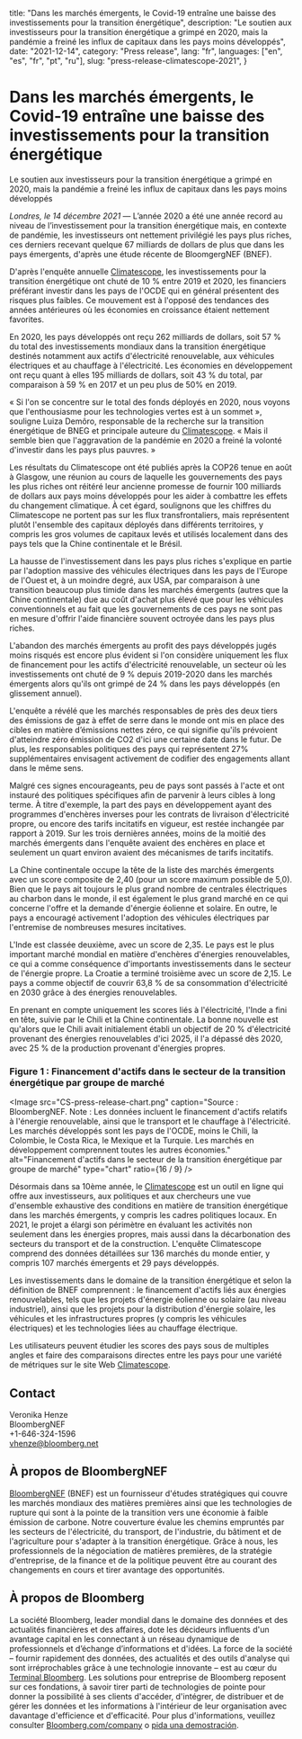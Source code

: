   title:
    "Dans les marchés émergents, le Covid-19 entraîne une baisse des investissements pour la transition énergétique",
  description:
    "Le soutien aux investisseurs pour la transition énergétique a grimpé en 2020, mais la pandémie a freiné les influx de capitaux dans les pays moins développés",
  date: "2021-12-14",
  category: "Press release",
  lang: "fr",
  languages: ["en", "es", "fr", "pt", "ru"],
  slug: "press-release-climatescope-2021",
}

# Dans les marchés émergents, le Covid-19 entraîne une baisse des investissements pour la transition énergétique

Le soutien aux investisseurs pour la transition énergétique a grimpé en 2020, mais la pandémie a freiné les influx de capitaux dans les pays moins développés

_Londres, le 14 décembre 2021_ — L’année 2020 a été une année record au niveau de l’investissement pour la transition énergétique mais, en contexte de pandémie, les investisseurs ont nettement privilégié les pays plus riches, ces derniers recevant quelque 67 milliards de dollars de plus que dans les pays émergents, d'après une étude récente de BloomgergNEF (BNEF).

D'après l'enquête annuelle [Climatescope](https://www.global-climatescope.org/), les investissements pour la transition énergétique ont chuté de 10 % entre 2019 et 2020, les financiers préférant investir dans les pays de l'OCDE qui en général présentent des risques plus faibles. Ce mouvement est à l'opposé des tendances des années antérieures où les économies en croissance étaient nettement favorites.

En 2020, les pays développés ont reçu 262 milliards de dollars, soit 57 % du total des investissements mondiaux dans la transition énergétique destinés notamment aux actifs d'électricité renouvelable, aux véhicules électriques et au chauffage à l'électricité. Les économies en développement ont reçu quant à elles 195 milliards de dollars, soit 43 % du total, par comparaison à 59 % en 2017 et un peu plus de 50% en 2019.

« Si l'on se concentre sur le total des fonds déployés en 2020, nous voyons que l'enthousiasme pour les technologies vertes est à un sommet », souligne Luiza Demôro, responsable de la recherche sur la transition énergétique de BNEG et principale auteure du [Climatescope](https://www.global-climatescope.org/). « Mais il semble bien que l'aggravation de la pandémie en 2020 a freiné la volonté d'investir dans les pays plus pauvres. »

Les résultats du Climatescope ont été publiés après la COP26 tenue en août à Glasgow, une réunion au cours de laquelle les gouvernements des pays les plus riches ont réitéré leur ancienne promesse de fournir 100 milliards de dollars aux pays moins développés pour les aider à combattre les effets du changement climatique. À cet égard, soulignons que les chiffres du Climatescope ne portent pas sur les flux transfrontaliers, mais représentent plutôt l'ensemble des capitaux déployés dans différents territoires, y compris les gros volumes de capitaux levés et utilisés localement dans des pays tels que la Chine continentale et le Brésil.

La hausse de l'investissement dans les pays plus riches s'explique en partie par l'adoption massive des véhicules électriques dans les pays de l'Europe de l'Ouest et, à un moindre degré, aux USA, par comparaison à une transition beaucoup plus timide dans les marchés émergents (autres que la Chine continentale) due au coût d'achat plus élevé que pour les véhicules conventionnels et au fait que les gouvernements de ces pays ne sont pas en mesure d'offrir l'aide financière souvent octroyée dans les pays plus riches.

L'abandon des marchés émergents au profit des pays développés jugés moins risqués est encore plus évident si l'on considère uniquement les flux de financement pour les actifs d'électricité renouvelable, un secteur où les investissements ont chuté de 9 % depuis 2019-2020 dans les marchés émergents alors qu'ils ont grimpé de 24 % dans les pays développés (en glissement annuel).

L'enquête a révélé que les marchés responsables de près des deux tiers des émissions de gaz à effet de serre dans le monde ont mis en place des cibles en matière d’émissions nettes zéro, ce qui signifie qu'ils prévoient d'atteindre zéro émission de CO2 d'ici une certaine date dans le futur. De plus, les responsables politiques des pays qui représentent 27% supplémentaires envisagent activement de codifier des engagements allant dans le même sens.

Malgré ces signes encourageants, peu de pays sont passés à l'acte et ont instauré des politiques spécifiques afin de parvenir à leurs cibles à long terme. À titre d'exemple, la part des pays en développement ayant des programmes d'enchères inverses pour les contrats de livraison d'électricité propre, ou encore des tarifs incitatifs en vigueur, est restée inchangée par rapport à 2019. Sur les trois dernières années, moins de la moitié des marchés émergents dans l'enquête avaient des enchères en place et seulement un quart environ avaient des mécanismes de tarifs incitatifs.

La Chine continentale occupe la tête de la liste des marchés émergents avec un score composite de 2,40 (pour un score maximum possible de 5,0). Bien que le pays ait toujours le plus grand nombre de centrales électriques au charbon dans le monde, il est également le plus grand marché en ce qui concerne l'offre et la demande d'énergie éolienne et solaire. En outre, le pays a encouragé activement l'adoption des véhicules électriques par l'entremise de nombreuses mesures incitatives.

L'Inde est classée deuxième, avec un score de 2,35. Le pays est le plus important marché mondial en matière d'enchères d'énergies renouvelables, ce qui a comme conséquence d'importants investissements dans le secteur de l'énergie propre. La Croatie a terminé troisième avec un score de 2,15. Le pays a comme objectif de couvrir 63,8 % de sa consommation d'électricité en 2030 grâce à des énergies renouvelables.

En prenant en compte uniquement les scores liés à l'électricité, l'Inde a fini en tête, suivie par le Chili et la Chine continentale. La bonne nouvelle est qu'alors que le Chili avait initialement établi un objectif de 20 % d'électricité provenant des énergies renouvelables d'ici 2025, il l'a dépassé dès 2020, avec 25 % de la production provenant d'énergies propres.

### Figure 1 : Financement d'actifs dans le secteur de la transition énergétique par groupe de marché

<Image
  src="CS-press-release-chart.png"
  caption="Source : BloombergNEF. Note : Les données incluent le financement d'actifs relatifs à l'énergie renouvelable, ainsi que le transport et le chauffage à l'électricité. Les marchés développés sont les pays de l'OCDE, moins le Chili, la Colombie, le Costa Rica, le Mexique et la Turquie. Les marchés en développement comprennent toutes les autres économies." alt="Financement d'actifs dans le secteur de la transition énergétique par groupe de marché" type="chart" ratio={16 / 9}
/>

Désormais dans sa 10ème année, le [Climatescope](https://www.global-climatescope.org/) est un outil en ligne qui offre aux investisseurs, aux politiques et aux chercheurs une vue d'ensemble exhaustive des conditions en matière de transition énergétique dans les marchés émergents, y compris les cadres politiques locaux. En 2021, le projet a élargi son périmètre en évaluant les activités non seulement dans les énergies propres, mais aussi dans la décarbonation des secteurs du transport et de la construction. L'enquête Climatescope comprend des données détaillées sur 136 marchés du monde entier, y compris 107 marchés émergents et 29 pays développés.

Les investissements dans le domaine de la transition énergétique et selon la définition de BNEF comprennent : le financement d'actifs liés aux énergies renouvelables, tels que les projets d'énergie éolienne ou solaire (au niveau industriel), ainsi que les projets pour la distribution d'énergie solaire, les véhicules et les infrastructures propres (y compris les véhicules électriques) et les technologies liées au chauffage électrique.

Les utilisateurs peuvent étudier les scores des pays sous de multiples angles et faire des comparaisons directes entre les pays pour une variété de métriques sur le site Web
[Climatescope](https://www.global-climatescope.org/).

## Contact

Veronika Henze <br />
BloombergNEF <br />
+1-646-324-1596 <br />
[vhenze@bloomberg.net](mailto:vhenze@bloomberg.net)

## À propos de BloombergNEF

[BloombergNEF](https://about.bnef.com/) (BNEF) est un fournisseur d'études stratégiques qui couvre les marchés mondiaux des matières premières ainsi que les technologies de rupture qui sont à la pointe de la transition vers une économie à faible émission de carbone. Notre couverture évalue les chemins empruntés par les secteurs de l'électricité, du transport, de l'industrie, du bâtiment et de l'agriculture pour s'adapter à la transition énergétique. Grâce à nous, les professionnels de la négociation de matières premières, de la stratégie d'entreprise, de la finance et de la politique peuvent être au courant des changements en cours et tirer avantage des opportunités.

## À propos de Bloomberg

La société Bloomberg, leader mondial dans le domaine des données et des actualités financières et des affaires, dote les décideurs influents d'un avantage capital en les connectant à un réseau dynamique de professionnels et d’échange d’informations et d'idées. La force de la société – fournir rapidement des données, des actualités et des outils d'analyse qui sont irréprochables grâce à une technologie innovante – est au cœur du [Terminal Bloomberg](https://www.bloomberg.com/professional/). Les solutions pour entreprise de Bloomberg reposent sur ces fondations, à savoir tirer parti de technologies de pointe pour donner la possibilité à ses clients d'accéder, d'intégrer, de distribuer et de gérer les données et les informations à l'intérieur de leur organisation avec davantage d'efficience et d'efficacité. Pour plus d'informations, veuillez consulter [Bloomberg.com/company](https://www.bloomberg.com/company) o [pida una demostración](https://www.bloomberg.com/professional/request-demo/?utm_source=bbg-pr&bbgsum=dg-ws-core-pr).
